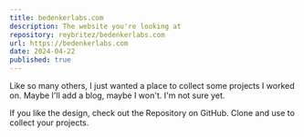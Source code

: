 ```yaml
---
title: bedenkerlabs.com
description: The website you're looking at
repository: reybritez/bedenkerlabs.com
url: https://bedenkerlabs.com
date: 2024-04-22
published: true
---
```



Like so many others, I just wanted a place to collect some projects I worked on. Maybe I'll add a blog, maybe I won't. I'm not sure yet.

If you like the design, check out the Repository on GitHub. Clone and use to collect your projects.
